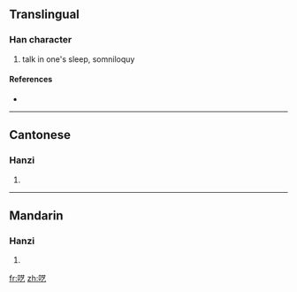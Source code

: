 {{also|囈}}
==Translingual==

===Han character===
{{Han char|rn=30|rad=口|as=04|sn=7|four=|canj=口廿弓 (RTN)}}

# talk in one's sleep, somniloquy

====References====
* {{Han ref|kx=0181.191|hdz=10585.090|uh=5453|ud=21587}}

----

==Cantonese==

===Hanzi===
{{yue-hanzi|jyut=|y=ngai6|tra=囈}}

# {{defn|Cantonese|sort=口04}}

----

==Mandarin==

===Hanzi===
{{cmn-hanzi|tra=囈|pin=[[yì]] ([[yi4]])|wg=i<sup>4</sup>}}

# {{defn|Mandarin|sort=口04}}

[[fr:呓]]
[[zh:呓]]